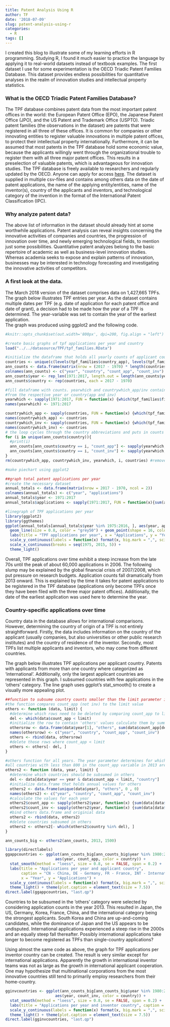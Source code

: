 ```yaml
---
title: Patent Analysis Using R
author: TF
date: '2018-07-09'
slug: patent-analysis-using-r
categories:
  - R
tags: []
---
```

I created this blog to illustrate some of my learning efforts in R programming. Studying R, I found it much easier to practice the language by applying it to real-world datasets instead of textbook examples. The first dataset I use for some experimentation is the OECD Triadic Patent Families Database. This dataset provides endless possibilities for quantitative analyses in the realm of innovation studies and intellectual property statistics.

### What is the OECD Triadic Patent Families Database?

The TPF database combines patent data from the most important patent offices in the world: the European Patent Office (EPO), the Japanese Patent Office (JPO), and the US Patent and Trademark Office (USPTO). Triadic patent families (the observations in the dataset) are patents that were registered in all three of these offices. It is common for companies or other innovating entities to register valuable innovations in multiple patent offices, to protect their intellectual property internationally. Furthermore, it can be assumed that most patents in the TPF database hold some economic value, because the applicants willingly went through the organizational trouble to register them with all three major patent offices. This results in a preselection of valuable patents, which is advantageous for innovation studies.
The TPF database is freely available to researchers and regularly updated by the OECD. Anyone can apply for access [here](http://www.oecd.org/sti/intellectual-property-statistics-and-analysis.htm). The dataset is supplied in multiple csv-files and contains among others data on the date of patent applications, the name of the applying entity/entities, name of the inventor(s), country of the applicants and inventors, and technological category of the invention in the format of the International Patent Classification (IPC).

### Why analyze patent data?

The above list of information in the dataset should already hint at some worthwhile applications. Patent analysis can reveal insights concerning the innovative activities of companies and countries, the progression of innovation over time, and newly emerging technological fields, to mention just some possibilities. Quantitative patent analyzes belong to the basic repertoire of academic as well as business-level innovation studies. Whereas academia seeks to expose and explain patterns of innovation, businesses may be interested in technology forecasting and investigating the innovative activities of competitors.

### A first look at the data.

The March 2018 version of the dataset comprises data on 1,427,665 TPFs. The graph below illustrates TPF entries per year. As the dataset contains multiple dates per TPF (e.g. date of application for each patent office and date of grant), a decision had to be made how the year of a TPF is determined. The year-variable was set to contain the year of the earliest application.  
The graph was produced using ggplot2 and the following code.

```r
#knitr::opts_chunk$set(out.width='800px', dpi=200, fig.align = "left")
```

```r
#create basic graphs of tpf applications per year and country
load("../../datasource/TPF/tpf_families.RData")

#initialize the dataframe that holds all yearly counts of applicant countries
countries <- unique(c(levels(tpf_families$country_app), levels(tpf_families$country_inv))) #unique countries from both applicant and inventor data
ann_counts <- data.frame(matrix(nrow = (2017 - 1970) * length(countries), ncol = 4))
colnames(ann_counts) <- c("year", "country", "count_app", "count_inv")
ann_counts$year <- rep_len(1971:2017, length.out = length(ann_counts$year))
ann_counts$country <- rep(countries, each = 2017 - 1970)

#fill dataframe with counts. yearwhich and countrywhich_app/inv contain the positions of patent applications 
#from the respective year or country(app and inv)
yearwhich <- sapply(1971:2017, FUN = function(x) {which(tpf_families$first_app_year == x)})
names(yearwhich) <- 1971:2017

countrywhich_app <- sapply(countries, FUN = function(x) {which(tpf_families$country_app == x)})
names(countrywhich_app) <- countries
countrywhich_inv <- sapply(countries, FUN = function(x) {which(tpf_families$country_inv == x)})
names(countrywhich_inv) <- countries
# the loop cycles through the country abbreviations and puts in counts by finding the intersections between year positions and countrypositions
for (i in unique(ann_counts$country)){
  #print(i)
  ann_counts[ann_counts$country == i, "count_app"] <- sapply(yearwhich, FUN = function(x) {length(intersect(x, countrywhich_app[i][[1]]))})
  ann_counts[ann_counts$country == i, "count_inv"] <- sapply(yearwhich, FUN = function(x) {length(intersect(x, countrywhich_inv[i][[1]]))})
}
rm(countrywhich_app, countrywhich_inv, yearwhich, i, countries) #remove temporary variables

```

```r
#make piechart using ggplot2

##graph total patent applications per year
#create the necessary dataset
annual_totals <- data.frame(matrix(nrow = 2017 - 1970, ncol = 2))
colnames(annual_totals) <- c("year", "applications")
annual_totals$year <- 1971:2017
annual_totals$applications <- sapply(1971:2017, FUN = function(x){sum(ann_counts[ann_counts$year == x, "count_app"])}) #count_app and count_inv yield equal application counts
```

```r
#linegraph of TPF applications per year
library(ggplot2)
library(ggthemes)
ggplot(annual_totals[annual_totals$year %in% 1975:2016, ], aes(year, applications)) +
  geom_line(size = 0.8, color = "grey50") + geom_point(shape = 16, color = "grey35") +
  labs(title = "TPF applications per year", x = "Applications", y = "Year") +
  scale_y_continuous(labels = function(x) format(x, big.mark = ",", scientific = FALSE)) +
  scale_x_continuous(breaks = seq(1975, 2015, 5)) +
  theme_light()
```

Overall, TPF applications over time exhibit a steep increase from the late 70s until the peak of about 60,000 applications in 2006. The following slump may be explained by the global financial crisis of 2007/2008, which put pressure on research budgets. Application counts fall dramatically from 2013 onward. This is explained by the time it takes for patent applications to be registered in the TPF database (applications only become TPFs once they have been filed with the three major patent offices). Additionally, the date of the earliest application was used here to determine the year.

### Country-specific applications over time
Country data in the database allows for international comparisons. However, determining the country of origin of a TPF is not entirely straightforward. Firstly, the data includes information on the country of the applicant (usually companies, but also universities or other public research institutes) and the country of residence of the inventor. Secondly, most TPFs list multiple applicants and inventors, who may come from different countries.

The graph below illustrates TPF applications per applicant country. Patents with applicants from more than one country where categorized as 'international'. Additionally, only the largest applicant countries are represented in this graph. I subsumed countries with few applications in the 'others' category. The line graph uses ggplot's stat_smooth() to create a visually more appealing plot.

```r
##function to subsume country counts smaller than the limit parameter in a category "others" (only for single-year datasets)
#the function compares count_app (not inv) to the limit value
others <- function (data, limit) {
  #determine which rows need to be deleted by comparing count_app to limit
  del <- which(data$count_app < limit)
  #initialize the row to contain 'others' values calculate them by summing counts of rows to be deleted and rbind to return data.frame
  othersrow <- data.frame(data$year[1], "others", sum(data$count_app[del]), sum(data$count_inv[del]))
  names(othersrow) <- c("year", "country", "count_app", "count_inv")
  others <- rbind(data, othersrow)
  #delete those rows where count_app < limit
  others <- others[- del, ]
}

#others function for all years. The year parameter determines for which year the limit value is checked (e.g. year = 2013, limit = 800 means that
#all countries with less than 800 in the count_app variable in 2013 are subsumed in the others category)
others2 <- function (data, year, limit) {
  #determine which countries should be subsumed in others
  del <- data[data$year == year & data$count_app < limit, "country"]
  #initialize data.frame that holds annual values for others
  others2 <- data.frame(unique(data$year), "others", 0 , 0)
  names(others2) <- c("year", "country", "count_app", "count_inv")
  #calculate the values for each year
  others2$count_app <- sapply(others2$year, function(x) {sum(data[data$country %in% del & data$year == x, ]$count_app)})
  others2$count_inv <- sapply(others2$year, function(x) {sum(data[data$country %in% del & data$year == x, ]$count_inv)})
  #bind others data.frame and originial data
  others2 <- rbind(data, others2)
  #delete countries subsumed in others
  others2 <- others2[- which(others2$country %in% del), ]
}

ann_counts_big <- others2(ann_counts, 2013, 1500)
```

```r
library(directlabels)
ggappcountries <- ggplot(ann_counts_big[ann_counts_big$year %in% 1980:2013, ], 
                      aes(year, count_app, color = country)) +
  stat_smooth(method = "loess", size = 0.8, se = FALSE, span = 0.2) +
  labs(title = "Applications per year and applicant country", 
       caption = "CN - China, DE - Germany, FR - France, INT - International, JP - Japan, KR - Korea, US - United States", 
       x = "Year", y = "Applications") +
  scale_y_continuous(labels = function(x) format(x, big.mark = ",", scientific = FALSE)) +
  theme_light() + theme(plot.caption = element_text(size = 7.5))
direct.label(ggappcountries, "last.qp")
```

Countries to be subsumed in the 'others' category were selected by considering application counts in the year 2013. This resulted in Japan, the US, Germany, Korea, France, China, and the international category being the strongest applicants. South Korea and China are up-and-coming candidates, while the dominance of Japan and the US appears to be undisputed. International applications experienced a steep rise in the 2000s and an equally steep fall thereafter. Possibly international applications take longer to become registered as TPFs than single-country applications?

Using almost the same code as above, the graph for TPF applications per inventor country can be created. The result is very similar except for international applications. Apparently the growth in international inventor teams was not as large as the growth in international applicant cooperation. One may hypothesize that multinational corporations from the most innovative countries still tend to primarily employ researchers from their home-country.

```r
gginvcountries <- ggplot(ann_counts_big[ann_counts_big$year %in% 1980:2013, ], 
                      aes(year, count_inv, color = country)) +
  stat_smooth(method = "loess", size = 0.8, se = FALSE, span = 0.2) +
  labs(title = "Applications per year and inventor country", caption = "CN - China, DE - Germany, FR - France, INT - International, JP - Japan, KR - Korea, US - United States", x = "Year", y = "Applications") +
  scale_y_continuous(labels = function(x) format(x, big.mark = ",", scientific = FALSE)) +
  theme_light() + theme(plot.caption = element_text(size = 7.5))
direct.label(gginvcountries, "last.qp")
```





